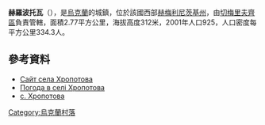 {{coord|48|57|46|N|26|24|30|E|scale:100000|display=title}}

'''赫羅波托瓦'''（{{lang-uk|Хропотова}}），是[[烏克蘭|烏克蘭]]的城鎮，位於該國西部[[赫梅利尼茨基州|赫梅利尼茨基州]]，由[[切梅里夫齊區|切梅里夫齊區]]負責管轄，面積2.77平方公里，海拔高度312米，2001年人口925，人口密度每平方公里334.3人。

==參考資料==
* [https://web.archive.org/web/20120126160259/http://hropotova.km.ua/ Сайт села Хропотова]
* [http://weather.in.ua/ua/hmel'nickaja/27605 Погода в селі Хропотова] {{Wayback|url=http://weather.in.ua/ua/hmel'nickaja/27605 |date=20111220131539 }}
* [http://www.tovtry.km.ua/ua/history/ch/062.html с. Хропотова] {{Wayback|url=http://www.tovtry.km.ua/ua/history/ch/062.html |date=20190130012751 }}

{{Ukraine-geo-stub}}
[[Category:烏克蘭村落|Category:烏克蘭村落]]